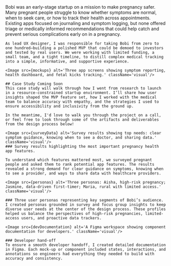 

<Section>
    <H2group eyebrow="The Challenge" heading="From Zero to Investor Showcase" />
    Bobi was an early-stage startup on a mission to make pregnancy safer. Many pregnant people struggle to know whether symptoms are normal, when to seek care, or how to track their health across appointments. Existing apps focused on journaling and symptom logging, but none offered triage or medically informed recommendations that could help catch and prevent serious complications early on in a pregnancy.

    As lead UX designer, I was responsible for taking Bobi from zero to one hundred—building a polished MVP that could be demoed to investors and tested by real users. We were working with limited funding, a small team, and a tight timeline, to distill complex medical tracking into a simple, informative, and supportive experience.

    <Image src={mockups} alt='Three app screens showing symptom reporting, health dashboard, and fetal kicks tracking.' className='visual'/>

    ## Case Study Coming Soon
    This case study will walk through how I went from research to launch in a resource-constrained startup environment. I’ll share how user insights shaped the MVP feature set, how I worked with the medical team to balance accuracy with empathy, and the strategies I used to ensure accessibility and inclusivity from the ground up.

    In the meantime, I'd love to walk you through the project on a call, or feel free to look through some of the artifacts and deliverables from the design process below!

    <Image src={surveyData} alt='Survey results showing top needs: clear symptom guidance, knowing when to see a doctor, and sharing data.' className='visual'/>
    ### Survey results highlighting the most important pregnancy health app features.

    To understand which features mattered most, we surveyed pregnant people and asked them to rank potential app features. The results revealed a strong demand for clear guidance on symptoms, knowing when to see a provider, and ways to share data with healthcare providers.

    <Image src={personas} alt='Three personas: Aisha, high-risk pregnancy; Jasmine, data-driven first-timer; Maria, rural with limited access.' className='visual'/>

    ### Three user personas representing key segments of Bobi’s audience.
    I created personas grounded in survey and focus group insights to keep diverse user needs at the center of the design process. These profiles helped us balance the perspectives of high-risk pregnancies, limited-access users, and proactive data trackers.

    <Image src={devDocumentation} alt='A Figma workspace showing component documentation for developers.' className='visual'/>

    ### Developer hand-off
    To ensure a smooth developer handoff, I created detailed documentation in Figma. Each mock-up or component included states, interactions, and annotations so engineers had everything they needed to build with accuracy and consistency.

</Section>